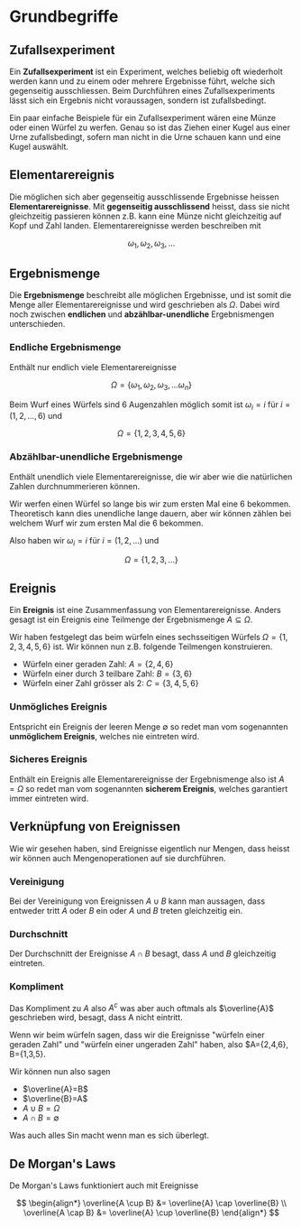 
# Grundbegriffe

## Zufallsexperiment

Ein **Zufallsexperiment** ist ein Experiment, welches beliebig oft wiederholt werden kann und zu einem oder mehrere
Ergebnisse führt, welche sich gegenseitig ausschliessen. Beim Durchführen eines Zufallsexperiments lässt sich ein Ergebnis
nicht voraussagen, sondern ist zufallsbedingt.

Ein paar einfache Beispiele für ein Zufallsexperiment wären eine Münze oder einen Würfel zu werfen. Genau so ist das
Ziehen einer Kugel aus einer Urne zufallsbedingt, sofern man nicht in die Urne schauen kann und eine Kugel auswählt.

## Elementarereignis

Die möglichen sich aber gegenseitig ausschlissende Ergebnisse heissen **Elementarereignisse**. Mit **gegenseitig
ausschlissend** heisst, dass sie nicht gleichzeitig passieren können z.B. kann eine Münze nicht gleichzeitig auf Kopf
und Zahl landen. Elementarereignisse werden beschreiben mit

$$
\omega_1,\omega_2,\omega_3,...
$$

## Ergebnismenge

Die **Ergebnismenge** beschreibt alle möglichen Ergebnisse, und ist somit die Menge aller Elementarereignisse und wird
geschrieben als $\Omega$. Dabei wird noch zwischen **endlichen** und **abzählbar-unendliche** Ergebnismengen unterschieden.

### Endliche Ergebnismenge

Enthält nur endlich viele Elementarereignisse

$$
\Omega = \{\omega_1,\omega_2,\omega_3,...\omega_n\}
$$

<Callout type="example" title="Beispiel endliche Ergebnismenge">

Beim Wurf eines Würfels sind 6 Augenzahlen möglich somit ist $\omega_i = i$ für $i=(1,2,...,6)$ und

$$
\Omega = \{1,2,3,4,5,6\}
$$

</Callout>

### Abzählbar-unendliche Ergebnismenge

Enthält unendlich viele Elementarereignisse, die wir aber wie die natürlichen Zahlen durchnummerieren können.

<Callout type="example" title="Beispiel abzählbar-unendliche Ergebnismenge">

Wir werfen einen Würfel so lange bis wir zum ersten Mal eine 6 bekommen. Theoretisch kann dies unendliche lange dauern,
aber wir können zählen bei welchem Wurf wir zum ersten Mal die 6 bekommen.

Also haben wir $\omega_i = i$ für $i=(1,2,...)$ und

$$
\Omega = \{1,2,3,...\}
$$

</Callout>

## Ereignis

Ein **Ereignis** ist eine Zusammenfassung von Elementarereignisse. Anders gesagt ist ein Ereignis eine Teilmenge der Ergebnismenge $A \subseteq \Omega$.

<Callout type="example" title="Beispiel Ereignisse beim würfeln">

Wir haben festgelegt das beim würfeln eines sechsseitigen Würfels $\Omega = \{1,2,3,4,5,6\}$ ist. Wir können nun z.B. folgende Teilmengen konstruieren.

- Würfeln einer geraden Zahl: $A=\{2,4,6\}$
- Würfeln einer durch 3 teilbare Zahl: $B=\{3,6\}$
- Würfeln einer Zahl grösser als 2: $C=\{3,4,5,6\}$

</Callout>

### Unmögliches Ereignis

Entspricht ein Ereignis der leeren Menge $\emptyset$ so redet man vom sogenannten **unmöglichem Ereignis**, welches nie eintreten wird.

### Sicheres Ereignis

Enthält ein Ereignis alle Elementarereignisse der Ergebnismenge also ist $A=\Omega$ so redet man vom sogenannten **sicherem Ereignis**,
welches garantiert immer eintreten wird.

## Verknüpfung von Ereignissen

Wie wir gesehen haben, sind Ereignisse eigentlich nur Mengen, dass heisst wir können auch Mengenoperationen auf sie durchführen.

### Vereinigung

Bei der Vereinigung von Ereignissen $A \cup B$ kann man aussagen, dass entweder tritt $A$ oder $B$ ein oder $A$ und $B$ treten gleichzeitig ein.

### Durchschnitt

Der Durchschnitt der Ereignisse $A \cap B$ besagt, dass $A$ und $B$ gleichzeitig eintreten.

### Kompliment

Das Kompliment zu $A$ also $A^c$ was aber auch oftmals als $\overline{A}$ geschrieben wird, besagt, dass A nicht eintritt.

<Callout type="example" title="Beispiel verknüpfung von Ereignissen beim würfeln">

Wenn wir beim würfeln sagen, dass wir die Ereignisse "würfeln einer geraden Zahl" und "würfeln einer ungeraden Zahl" haben,
also $A=\{2,4,6\}, B=\{1,3,5\}.

Wir können nun also sagen

- $\overline{A}=B$
- $\overline{B}=A$
- $A \cup B = \Omega$
- $A \cap B = \emptyset$

Was auch alles Sin macht wenn man es sich überlegt.

</Callout>

## De Morgan's Laws

De Morgan's Laws funktioniert auch mit Ereignisse

$$
\begin{align*}
    \overline{A \cup B} &= \overline{A} \cap \overline{B} \\
    \overline{A \cap B} &= \overline{A} \cup \overline{B}
\end{align*}
$$

